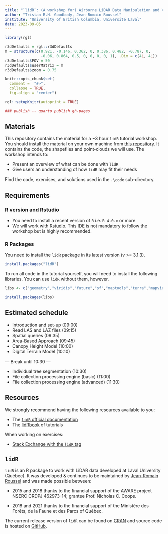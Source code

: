 ```yaml
---
title: "`lidR`: (A workshop for) Airborne LiDAR Data Manipulation and Visualization for Forestry Applications"
author: "Tristan R.H. Goodbody, Jean-Romain Roussel"
institute: "University of British Columbia, Université Laval"
date: 2023-09-05
---
```


```r
library(rgl)

r3dDefaults = rgl::r3dDefaults
m = structure(c(0.921, -0.146, 0.362, 0, 0.386, 0.482, -0.787, 0, 
                -0.06, 0.864, 0.5, 0, 0, 0, 0, 1), .Dim = c(4L, 4L))
r3dDefaults$FOV = 50
r3dDefaults$userMatrix = m
r3dDefaults$zoom = 0.75

knitr::opts_chunk$set(
  comment =  "#>", 
  collapse = TRUE,
  fig.align = "center")

rgl::setupKnitr(autoprint = TRUE)

### publish -- quarto publish gh-pages
```

## Materials

This repository contains the material for a \~3 hour `lidR` tutorial workshop. You should install the material on your own machine from [this repository](https://github.com/tgoodbody/lidRtutorial). It contains the code, the shapefiles and point-clouds we will use. The workshop intends to:

-   Present an overview of what can be done with `lidR`
-   Give users an understanding of how `lidR` may fit their needs

Find the code, exercises, and solutions used in the `.\code` sub-directory.

## Requirements

### R version and Rstudio

-   You need to install a recent version of `R` i.e. `R 4.0.x` or more.
-   We will work with [Rstudio](https://www.rstudio.com/). This IDE is not mandatory to follow the workshop but is highly recommended.

### R Packages

You need to install the `lidR` package in its latest version (v \>= 3.1.3).

``` r
install.packages("lidR")
```

To run all code in the tutorial yourself, you will need to install the following libraries. You can use `lidR` without them, however.

``` r
libs <- c("geometry","viridis","future","sf","maptools","terra","mapview","mapedit","concaveman")

install.packages(libs)
```

## Estimated schedule {.smaller}

-   Introduction and set-up (09:00)
-   Read LAS and LAZ files (09:15)
-   Spatial queries (09:35)
-   Area-Based Approach (09:45)
-   Canopy Height Model (10:00)
-   Digital Terrain Model (10:10)

--- Break until 10:30 ---

-   Individual tree segmentation (10:30)
-   File collection processing engine (basic) (11:00)
-   File collection processing engine (advanced) (11:30)

## Resources

We strongly recommend having the following resources available to you:

-   The [`lidR` official documentation](https://cran.r-project.org/web/packages/lidR/lidR.pdf)
-   The [lidRbook](https://r-lidar.github.io/lidRbook/) of tutorials

When working on exercises:

-   [Stack Exchange with the `lidR` tag](https://gis.stackexchange.com/questions/tagged/lidr)

## `lidR`

`lidR` is an R package to work with LiDAR data developed at Laval University (Québec). It was developed & continues to be maintained by [Jean-Romain Roussel](https://github.com/Jean-Romain) and was made possible between:

-   2015 and 2018 thanks to the financial support of the AWARE project NSERC CRDPJ 462973-14; grantee Prof. Nicholas C. Coops.

-   2018 and 2021 thanks to the financial support of the Ministère des Forêts, de la Faune et des Parcs of Québec.

The current release version of `lidR` can be found on [CRAN](https://cran.r-project.org/web/packages/lidR/) and source code is hosted on [GitHub](https://github.com/r-lidar/lidR).
